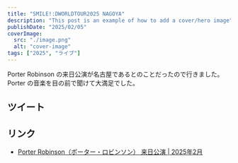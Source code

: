 ```yaml
---
title: "SMILE!:DWORLDTOUR2025 NAGOYA"
description: "This post is an example of how to add a cover/hero image"
publishDate: "2025/02/05"
coverImage:
  src: "./image.png"
  alt: "cover-image"
tags: ["2025", "ライブ"]
---
```


Porter Robinson の来日公演が名古屋であるとのことだったので行きました。
Porter の音楽を目の前で聞けて大満足でした。

## ツイート

<Twitter url="https://x.com/dokudamichang/status/1890037353751998496" />

## リンク

- [Porter Robinson（ポーター・ロビンソン） 来日公演 | 2025年2月](https://www.livenation.co.jp/porterrobinson-2024#tickets?laylo-pid=c341e7f9-88e6-46b9-9239-3ddd557612cd)